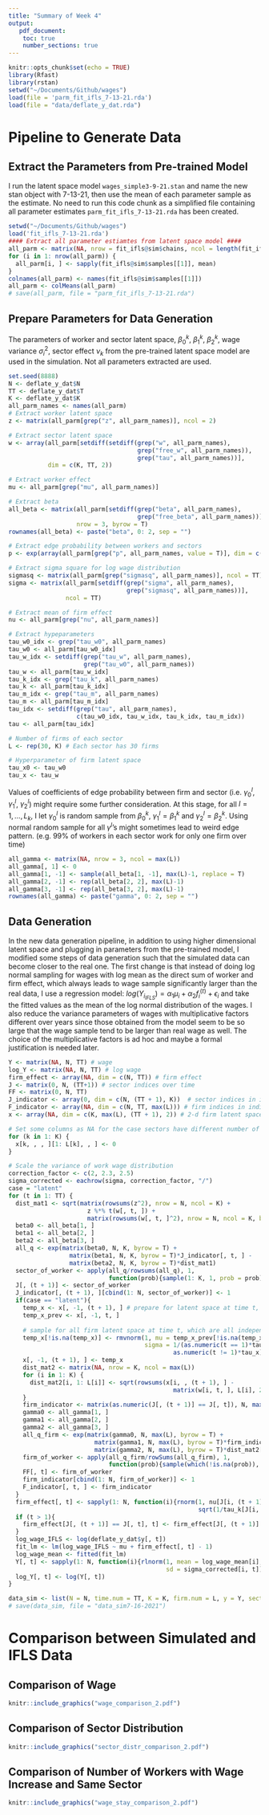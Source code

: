 ```yaml
---
title: "Summary of Week 4"
output: 
   pdf_document:
    toc: true
    number_sections: true
---
```

```r
knitr::opts_chunk$set(echo = TRUE)
library(Rfast)
library(rstan)
setwd("~/Documents/Github/wages")
load(file = 'parm_fit_ifls_7-13-21.rda')
load(file = "data/deflate_y_dat.rda")
```
\newpage
# Pipeline to Generate Data  

## Extract the Parameters from Pre-trained Model
I run the latent space model `wages_simple3-9-21.stan` and name the new stan object with 7-13-21, then use the mean of each parameter sample as the estimate. No need to run this code chunk as a simplified file containing all parameter estimates `parm_fit_ifls_7-13-21.rda` has been created.
```r
setwd("~/Documents/Github/wages")
load('fit_ifls_7-13-21.rda')
#### Extract all parameter estiamtes from latent space model ####
all_parm <- matrix(NA, nrow = fit_ifls@sim$chains, ncol = length(fit_ifls@sim$samples[[1]]))
for (i in 1: nrow(all_parm)) {
  all_parm[i, ] <- sapply(fit_ifls@sim$samples[[1]], mean)
}
colnames(all_parm) <- names(fit_ifls@sim$samples[[1]])
all_parm <- colMeans(all_parm)
# save(all_parm, file = "parm_fit_ifls_7-13-21.rda")
```  

## Prepare Parameters for Data Generation
The parameters of worker and sector latent space, $\beta_0^k$, $\beta_1^k$, $\beta_2^k$, wage variance $\sigma_i^2$, sector effect $\nu_k$ from the pre-trained latent space model are used in the simulation. Not all parameters extracted are used.
```r
set.seed(8888)
N <- deflate_y_dat$N 
TT <- deflate_y_dat$T
K <- deflate_y_dat$K
all_parm_names <- names(all_parm)
# Extract worker latent space
z <- matrix(all_parm[grep("z", all_parm_names)], ncol = 2)

# Extract sector latent space
w <- array(all_parm[setdiff(setdiff(grep("w", all_parm_names), 
                                    grep("free_w", all_parm_names)), 
                                    grep("tau", all_parm_names))], 
           dim = c(K, TT, 2))

# Extract worker effect
mu <- all_parm[grep("mu", all_parm_names)]

# Extract beta 
all_beta <- matrix(all_parm[setdiff(grep("beta", all_parm_names), 
                                    grep("free_beta", all_parm_names))], 
                   nrow = 3, byrow = T)
rownames(all_beta) <- paste("beta", 0: 2, sep = "")

# Extract edge probability between workers and sectors
p <- exp(array(all_parm[grep("p", all_parm_names, value = T)], dim = c(N, TT, K)))

# Extract sigma square for log wage distribution
sigmasq <- matrix(all_parm[grep("sigmasq", all_parm_names)], ncol = TT)
sigma <- matrix(all_parm[setdiff(grep("sigma", all_parm_names), 
                                 grep("sigmasq", all_parm_names))], 
                ncol = TT)

# Extract mean of firm effect
nu <- all_parm[grep("nu", all_parm_names)]

# Extract hypeparameters
tau_w0_idx <- grep("tau_w0", all_parm_names)
tau_w0 <- all_parm[tau_w0_idx]
tau_w_idx <- setdiff(grep("tau_w", all_parm_names), 
                     grep("tau_w0", all_parm_names))
tau_w <- all_parm[tau_w_idx]
tau_k_idx <- grep("tau_k", all_parm_names)
tau_k <- all_parm[tau_k_idx]
tau_m_idx <- grep("tau_m", all_parm_names)
tau_m <- all_parm[tau_m_idx]
tau_idx <- setdiff(grep("tau", all_parm_names), 
                   c(tau_w0_idx, tau_w_idx, tau_k_idx, tau_m_idx))
tau <- all_parm[tau_idx]

# Number of firms of each sector
L <- rep(30, K) # Each sector has 30 firms

# Hyperparameter of firm latent space
tau_x0 <- tau_w0
tau_x <- tau_w
```  

Values of coefficients of edge probability between firm and sector (i.e. $\gamma_0^l$, $\gamma_1^l$, $\gamma_2^l$) might require some further consideration. At this stage, for all $l= 1,\ldots,L_k$, I let $\gamma_0^l$ is random sample from $\beta_0^k$, $\gamma_1^l=\beta^k_1$ and $\gamma_2^l=\beta^k_2$. Using normal random sample for all $\gamma^l$'s might sometimes lead to weird edge pattern. (e.g. 99% of workers in each sector work for only one firm over time)
```r
all_gamma <- matrix(NA, nrow = 3, ncol = max(L))
all_gamma[, 1] <- 0
all_gamma[1, -1] <- sample(all_beta[1, -1], max(L)-1, replace = T)
all_gamma[2, -1] <- rep(all_beta[2, 2], max(L)-1) 
all_gamma[3, -1] <- rep(all_beta[3, 2], max(L)-1)
rownames(all_gamma) <- paste("gamma", 0: 2, sep = "")
```  

## Data Generation  

In the new data generation pipeline, in addition to using higher dimensional latent space and plugging in parameters from the pre-trained model, I modified some steps of data generation such that the simulated data can become closer to the real one. The first change is that instead of doing log normal sampling for wages with log mean as the direct sum of worker and firm effect, which always leads to wage sample significantly larger than the real data, I use a regression model: $log(Y_{i_{IFLS}})=\alpha_1\mu_i+\alpha_2f_i^{(t)}+\epsilon_i$ and take the fitted values as the mean of the log normal distribution of the wages. I also reduce the variance parameters of wages with multiplicative factors different over years since those obtained from the model seem to be so large that the wage sample tend to be larger than real wage as well. The choice of the multiplicative factors is ad hoc and maybe a formal justification is needed later.
```r
Y <- matrix(NA, N, TT) # wage
log_Y <- matrix(NA, N, TT) # log wage
firm_effect <- array(NA, dim = c(N, TT)) # firm effect
J <- matrix(0, N, (TT+1)) # sector indices over time
FF <- matrix(0, N, TT)
J_indicator <- array(0, dim = c(N, (TT + 1), K))  # sector indices in indicator form 
F_indicator <- array(NA, dim = c(N, TT, max(L))) # firm indices in indicator form 
x <- array(NA, dim = c(K, max(L), (TT + 1), 2)) # 2-d firm latent space 

# Set some columns as NA for the case sectors have different number of firms
for (k in 1: K) {
  x[k, , , ][1: L[k], , ] <- 0
} 

# Scale the variance of work wage distribution
correction_factor <- c(2, 2.3, 2.5)
sigma_corrected <- eachrow(sigma, correction_factor, "/")
case = "latent"
for (t in 1: TT) {
  dist_mat1 <- sqrt(matrix(rowsums(z^2), nrow = N, ncol = K) + 
                      z %*% t(w[, t, ]) + 
                      matrix(rowsums(w[, t, ]^2), nrow = N, ncol = K, byrow = T))
  beta0 <- all_beta[1, ]
  beta1 <- all_beta[2, ]
  beta2 <- all_beta[3, ]
  all_q <- exp(matrix(beta0, N, K, byrow = T) + 
                 matrix(beta1, N, K, byrow = T)*J_indicator[, t, ] - 
                 matrix(beta2, N, K, byrow = T)*dist_mat1)
  sector_of_worker <- apply(all_q/rowsums(all_q), 1, 
                            function(prob){sample(1: K, 1, prob = prob)})
  J[, (t + 1)] <- sector_of_worker
  J_indicator[, (t + 1), ][cbind(1: N, sector_of_worker)] <- 1
  if(case == "latent"){
    temp_x <- x[, -1, (t + 1), ] # prepare for latent space at time t,
    temp_x_prev <- x[, -1, t, ]
    
    # sample for all firm latent space at time t, which are all independent
    temp_x[!is.na(temp_x)] <- rmvnorm(1, mu = temp_x_prev[!is.na(temp_x_prev)], 
                                      sigma = 1/(as.numeric(t == 1)*tau_x0 + 
                                              as.numeric(t != 1)*tau_x)*diag(sum(!is.na(temp_x))))
    x[, -1, (t + 1), ] <- temp_x
    dist_mat2 <- matrix(NA, nrow = K, ncol = max(L)) 
    for (i in 1: K) {
      dist_mat2[i, 1: L[i]] <- sqrt(rowsums(x[i, , (t + 1), ] - 
                                              matrix(w[i, t, ], L[i], 2, byrow = T))^2)
    }
    firm_indicator <- matrix(as.numeric(J[, (t + 1)] == J[, t]), N, max(L))
    gamma0 <- all_gamma[1, ]
    gamma1 <- all_gamma[2, ]
    gamma2 <- all_gamma[3, ]
    all_q_firm <- exp(matrix(gamma0, N, max(L), byrow = T) + 
                        matrix(gamma1, N, max(L), byrow = T)*firm_indicator - 
                        matrix(gamma2, N, max(L), byrow = T)*dist_mat2[sector_of_worker, ])
    firm_of_worker <- apply(all_q_firm/rowSums(all_q_firm), 1, 
                            function(prob){sample(which(!is.na(prob)), 1, prob = prob)})
    FF[, t] <- firm_of_worker
    firm_indicator[cbind(1: N, firm_of_worker)] <- 1
    F_indicator[, t, ] <- firm_indicator
  }
  firm_effect[, t] <- sapply(1: N, function(i){rnorm(1, nu[J[i, (t + 1)]], 
                                                     sqrt(1/tau_k[J[i, (t + 1)]]))})
  if (t > 1){
    firm_effect[J[, (t + 1)] == J[, t], t] <- firm_effect[J[, (t + 1)] == J[, t], (t - 1)]
  }
  log_wage_IFLS <- log(deflate_y_dat$y[, t])
  fit_lm <- lm(log_wage_IFLS ~ mu + firm_effect[, t] - 1)
  log_wage_mean <- fitted(fit_lm)
  Y[, t] <- sapply(1: N, function(i){rlnorm(1, mean = log_wage_mean[i], 
                                            sd = sigma_corrected[i, t])})
  log_Y[, t] <- log(Y[, t])
}

data_sim <- list(N = N, time.num = TT, K = K, firm.num = L, y = Y, sector = J, firm = FF)
# save(data_sim, file = "data_sim7-16-2021")
```   

\newpage 
# Comparison between Simulated and IFLS Data

## Comparison of Wage 
```r
knitr::include_graphics("wage_comparison_2.pdf")
``` 
\newpage  

## Comparison of Sector Distribution 

```r
knitr::include_graphics("sector_distr_comparison_2.pdf")
```  
\newpage  

## Comparison of Number of Workers with Wage Increase and Same Sector 

```r
knitr::include_graphics("wage_stay_comparison_2.pdf")
```  


